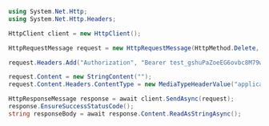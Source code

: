 ```csharp
using System.Net.Http;
using System.Net.Http.Headers;

HttpClient client = new HttpClient();

HttpRequestMessage request = new HttpRequestMessage(HttpMethod.Delete, "https://api.callbell.eu/v1/webhooks/unsubscribe");

request.Headers.Add("Authorization", "Bearer test_gshuPaZoeEG6ovbc8M79w0QyM");

request.Content = new StringContent("");
request.Content.Headers.ContentType = new MediaTypeHeaderValue("application/json");

HttpResponseMessage response = await client.SendAsync(request);
response.EnsureSuccessStatusCode();
string responseBody = await response.Content.ReadAsStringAsync();

```